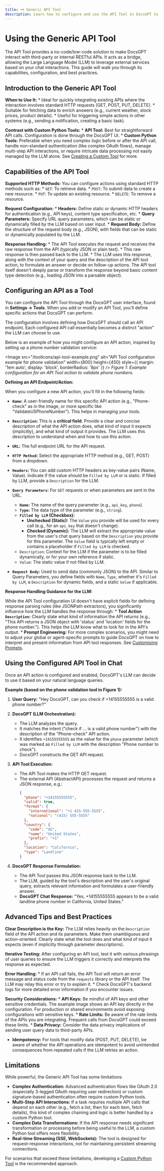 ```yaml
---
title: 🗝️ Generic API Tool
description: Learn how to configure and use the API Tool in DocsGPT to connect with any RESTful API without writing custom code.
---
```



# Using the Generic API Tool

The API Tool provides a no-code/low-code solution to make DocsGPT interact with third-party or internal RESTful APIs. It acts as a bridge, allowing the Large Language Model (LLM) to leverage external services based on your chat interactions.
 This guide will walk you through its capabilities, configuration, and best practices.

## Introduction to the Generic API Tool

**When to Use It:**
    * Ideal for quickly integrating existing APIs where the interaction involves standard HTTP requests (GET, POST, PUT, DELETE).
    * Suitable for fetching data to enrich answers (e.g., current weather, stock prices, product details).
    * Useful for triggering simple actions in other systems (e.g., sending a notification, creating a basic task).

**Contrast with Custom Python Tools:**
    * **API Tool:** Best for straightforward API calls. Configuration is done through the DocsGPT UI.
    * **Custom Python Tools:** Preferable when you need complex logic before or after the API call, handle non-standard authentication (like complex OAuth flows), manage multi-step API interactions, or require intricate data processing not easily managed by the LLM alone. See [Creating a Custom Tool](/Tools/creating-a-tool) for more.

## Capabilities of the API Tool

**Supported HTTP Methods:** You can configure actions using standard HTTP methods such as:
    * `GET`: To retrieve data.
    * `POST`: To submit data to create a new resource.
    * `PUT`: To update an existing resource.
    * `DELETE`: To remove a resource.

**Request Configuration:**
    * **Headers:** Define static or dynamic HTTP headers for authentication (e.g., API keys), content type specification, etc.
    * **Query Parameters:** Specify URL query parameters, which can be static or dynamically filled by the LLM based on user input.
    * **Request Body:** Define the structure of the request body (e.g., JSON), with fields that can be static or dynamically populated by the LLM.

**Response Handling:**
    * The API Tool executes the request and receives the raw response from the API (typically JSON or plain text).
    * This raw response is then passed back to the LLM.
    * The LLM uses this response, along with the context of your query and the description of the API tool action, to formulate an answer or decide on follow-up actions. The API tool itself doesn't deeply parse or transform the response beyond basic content type detection (e.g., loading JSON into a parsable object).

## Configuring an API as a Tool

You can configure the API Tool through the DocsGPT user interface, found in **Settings -> Tools**. When you add or modify an API Tool, you'll define specific actions that DocsGPT can perform.

<Callout type="info">
  The configuration involves defining how DocsGPT should call an API endpoint. Each configured API call essentially becomes a distinct "action" the LLM can choose to use.
</Callout>

Below is an example of how you might configure an API action, inspired by setting up a phone number validation service:

<Image
  src="/toolIcons/api-tool-example.png"
  alt="API Tool configuration example for phone validation"
  width={800}
  height={450}
  style={{ margin: '1em auto', display: 'block', borderRadius: '8px' }}
/>
_Figure 1: Example configuration for an API Tool action to validate phone numbers._

**Defining an API Endpoint/Action:**

When you configure a new API action, you'll fill in the following fields:

-   **`Name`:** A user-friendly name for this specific API action (e.g., "Phone-check" as in the image, or more specific like "ValidateUSPhoneNumber"). This helps in managing your tools.
-   **`Description`:** This is a **critical field**. Provide a clear and concise description of what the API action does, what kind of input it expects (implicitly), and what kind of output it provides. The LLM uses this description to understand when and how to use this action.
-   **`URL`:** The full endpoint URL for the API request.
-   **`HTTP Method`:** Select the appropriate HTTP method (e.g., GET, POST) from a dropdown.
-   **`Headers`:** You can add custom HTTP headers as key-value pairs (Name, Value). Indicate if the value should be `Filled by LLM` or is static. If filled by LLM, provide a `Description` for the LLM.

-   **`Query Parameters`:** For `GET` requests or when parameters are sent in the URL.
    * **`Name`:** The name of the query parameter (e.g., `api_key`, `phone`).
    * **`Type`:** The data type of the parameter (e.g., `string`).
    * **`Filled by LLM` (Checkbox):**
        - **Unchecked (Static):** The `Value` you provide will be used for every call (e.g., for an `api_key` that doesn't change).
        - **Checked (Dynamic):** The LLM will extract the appropriate value from the user's chat query based on the `Description` you provide for this parameter. The `Value` field is typically left empty or contains a placeholder if `Filled by LLM` is checked.
    * `Description`: Context for the LLM if the parameter is to be filled dynamically, or for your own reference if static.
    * `Value`: The static value if not filled by LLM.

-   **`Request Body`:** Used to send data (commonly JSON) to the API. Similar to Query Parameters, you define fields with `Name`, `Type`, whether it's `Filled by LLM`, a `Description` for dynamic fields, and a static `Value` if applicable.

**Response Handling Guidance for the LLM:**

While the API Tool configuration UI doesn't have explicit fields for defining response parsing rules (like JSONPath extractors), you significantly influence how the LLM handles the response through:
    * **Tool Action `Description`:** Clearly state what kind of information the API returns (e.g., "This API returns a JSON object with 'status' and 'location' fields for the phone number."). This helps the LLM know what to look for in the API's output.
    * **Prompt Engineering:** For more complex scenarios, you might need to adjust your global or agent-specific prompts to guide DocsGPT on how to interpret and present information from API tool responses. See [Customising Prompts](/Guides/Customising-prompts).

## Using the Configured API Tool in Chat

Once an API action is configured and enabled, DocsGPT's LLM can decide to use it based on your natural language queries.

**Example (based on the phone validation tool in Figure 1):**

1.  **User Query:** "Hey DocsGPT, can you check if +14155555555 is a valid phone number?"

2.  **DocsGPT (LLM Orchestration):**
    * The LLM analyzes the query.
    * It matches the intent ("check if ... is a valid phone number") with the description of the "Phone-check" API action.
    * It identifies `+14155555555` as the value for the `phone` parameter (which was marked as `Filled by LLM` with the description "Phone number to check").
    * DocsGPT constructs the GET API request.
3.  **API Tool Execution:**
    * The API Tool makes the HTTP GET request.
    * The external API (AbstractAPI) processes the request and returns a JSON response, e.g.:
        ```json
        {
          "phone": "+14155555555",
          "valid": true,
          "format": {
            "international": "+1 415-555-5555",
            "national": "(415) 555-5555"
          },
          "country": {
            "code": "US",
            "name": "United States",
            "prefix": "+1"
          },
          "location": "California",
          "type": "Landline"
        }
        ```

4.  **DocsGPT Response Formulation:**
    * The API Tool passes this JSON response back to the LLM.
    * The LLM, guided by the tool's description and the user's original query, extracts relevant information and formulates a user-friendly answer.
    * **DocsGPT Chat Response:** "Yes, +14155555555 appears to be a valid landline phone number in California, United States."

## Advanced Tips and Best Practices

**Clear Description is the Key:** The LLM relies heavily on the `Description` field of the API action and its parameters. Make them unambiguous and action-oriented. Clearly state what the tool does and what kind of input it expects (even if implicitly through parameter descriptions). 

**Iterative Testing:** After configuring an API tool, test it with various phrasings of user queries to ensure the LLM triggers it correctly and interprets the response as expected.
  
**Error Handling:**
    * If an API call fails, the API Tool will return an error message and status code from the `requests` library or the API itself. The LLM may relay this error or try to explain it.
    * Check DocsGPT's backend logs for more detailed error information if you encounter issues.
  
**Security Considerations:**
    * **API Keys:** Be mindful of API keys and other sensitive credentials. The example image shows an API key directly in the configuration. For production or shared environments avoid exposing configurations with sensitive keys.
    * **Rate Limits:** Be aware of the rate limits of the APIs you are integrating. Frequent calls from DocsGPT could exceed these limits.
    * **Data Privacy:** Consider the data privacy implications of sending user query data to third-party APIs.
-   **Idempotency:** For tools that modify data (POST, PUT, DELETE), be aware of whether the API operations are idempotent to avoid unintended consequences from repeated calls if the LLM retries an action.

## Limitations

While powerful, the Generic API Tool has some limitations:

-   **Complex Authentication:** Advanced authentication flows like OAuth 2.0 (especially 3-legged OAuth requiring user redirection) or custom signature-based authentication often require custom Python tools.
-   **Multi-Step API Interactions:** If a task requires multiple API calls that depend on each other (e.g., fetch a list, then for each item, fetch details), this kind of complex chaining and logic is better handled by a custom Python tool.
-   **Complex Data Transformations:** If the API response needs significant transformation or processing before being useful to the LLM, a custom Python tool offers more flexibility.
-   **Real-time Streaming (SSE, WebSockets):** The tool is designed for request-response interactions, not for maintaining persistent streaming connections.

For scenarios that exceed these limitations, developing a [Custom Python Tool](/Tools/creating-a-tool) is the recommended approach.